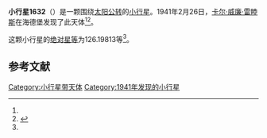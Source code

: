 {{Infobox planet
| bgcolour = #FFFFC0
| name = 1632 Siebohme
| symbol = 
| image = 
| caption = 
| discovery = yes
| discovery_ref = 
| discoverer = [[卡尔·威廉·雷睦斯|卡尔·威廉·雷睦斯]]
| discovery_site = [[海德堡|海德堡]] 
| discovered = 1941年2月26日
| designations = yes
| mp_name = 
| named_after = 
| alt_names = 1941 DF/ 1930 UJ / 1942 JC / 1947 RB / 1951 MN / 1956 TM / A917 SO
| mp_category = [[主带小行星|主带小行星]]
| orbit_ref = <ref name="a">[http://ssd.jpl.nasa.gov/sbdb.cgi?sstr=1632 1632 Siebohme] {{Wayback|url=http://ssd.jpl.nasa.gov/sbdb.cgi?sstr=1632 |date=20201120125048 }}，小行星數據庫瀏覽器（JPL Small-Body Database Browser）－[[美国国家航空航天局|美国国家航空航天局]]喷气推进实验室</ref>
| epoch = 2456400.5 (2013年4月18日更新)
| aphelion = {{convert|3.0139963|AU|km|3|abbr=on|lk=out}}
| perihelion = {{convert|2.2982511|AU|km|3|abbr=on}}
| semimajor = {{convert|2.6561237|AU|km|3|abbr=on}}
| eccentricity = 0.1347349
| period = 1581.142035 [[日|日]]<br />4.33[[儒略年|儒略年]]
| avg_speed = 
| inclination = 5.71273
| asc_node = 200.05670
| mean_anomaly = 
| arg_peri = 126.19813
| satellites = 
| physical_characteristics = yes
| dimensions = 
| mass = 
| density = 
| surface_grav = 
| escape_velocity = 
| sidereal_day = 
| axial_tilt = 
| pole_ecliptic_lat = 
| pole_ecliptic_lon = 
| albedo = 
| temperatures= 
| temp_name1 = 
| mean_temp_1 = 
| max_temp_1 = 
| temp_name2 = 
| max_temp_2 = 
| spectral_type = 
| abs_magnitude = 126.19813
}}

'''小行星1632'''（{{lang-en|1632 Siebohme}}）是一颗围绕[[太阳|太阳]][[公转|公转]]的[[小行星|小行星]]。1941年2月26日，[[卡尔·威廉·雷睦斯|卡尔·威廉·雷睦斯]]在海德堡发现了此天体<ref name="a" /><ref>{{cite news|title=小行星列表|url=http://cfa-www.harvard.edu/iau/lists/NumberedMPs.txt|accessdate=2013-07-08|newspaper=哈佛大学|archive-date=2008-05-17|archive-url=https://web.archive.org/web/20080517010638/http://cfa-www.harvard.edu/iau/lists/NumberedMPs.txt|dead-url=no}}</ref>。

这颗小行星的[[绝对星等|绝对星等]]为126.19813等<ref name="a" />。

==参考文献==
{{reflist}}
{{Minor Planet Number|[[小行星1631|小行星1631]]|[[小行星1633|小行星1633]]}}

{{小天体}}

[[Category:小行星带天体|Category:小行星带天体]]
[[Category:1941年发现的小行星|Category:1941年发现的小行星]]

{{asteroid-stub}}